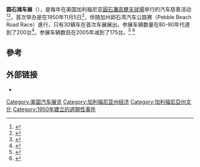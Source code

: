 '''圆石滩车展'''（{{lang-en|Pebble Beach Concours d'Elegance}}），是每年在美国加利福尼亚[[圓石灘高爾夫球場|圓石灘高爾夫球場]]举行的汽车慈善活动<ref>{{cite web|url=http://query.nytimes.com/gst/fullpage.html?res=9E0CE1DF1E30F936A15751C0A9669C8B63&scp=5&sq=Amelia%20Island%20Concours%20d%E2%80%99%C3%89l%C3%A9gance&st=cse |title=February 25, 2000- Collecting; It's The Stars' Cars That Steal the Scene by Keith Martin |publisher=New York Times |date=2000-02-25 |accessdate=2011-05-11}}</ref><ref>{{cite web |author=autos |url=http://autoshow.autos.msn.com/autoshow/PebbleBeach2008 |title=MSN Autos: Pebble Beach Concours d'Elegance 2008 |publisher=Autoshow.autos.msn.com |date= |accessdate=2011-05-11 |deadurl=yes |archiveurl=https://web.archive.org/web/20110714123525/http://autoshow.autos.msn.com/autoshow/PebbleBeach2008 |archivedate=2011-07-14 }}</ref>，首次举办是在1950年11月5日<ref>{{cite web |url=http://classiccars.about.com/b/2008/07/10/pebble-beach-concours-delegance-2008.htm |title=About=Classic Cars: July 10, 2008-Pebble Beach Concours d'Elegance 2008 by Tony and Michele Hamer |publisher=Classiccars.about.com |date= |accessdate=2011-05-11 |deadurl=yes |archiveurl=https://web.archive.org/web/20110707074841/http://classiccars.about.com/b/2008/07/10/pebble-beach-concours-delegance-2008.htm |archivedate=2011-07-07 }}</ref>，伴随加州卵石湾汽车公路赛（Pebble Beach Road Race）進行，只有30辆车在首次车展展出。参展车辆数量在80-90年代達到了200台<ref name=preservation>{{cite web | url = http://www.pebblebeachconcours.net/pages/3872/Preservation_Treasures,_Including_First_Production_Porsche,_to_Appear_at_Aug._17_Pebble_Beach_Concours_dElegance%C2%AE_.htm | date = 31 July 2008 | title = Preservation Treasures, Including First Production Porsche, to Appear at Aug. 17 Pebble Beach Concours d'Elegance | publisher = Pebble Beach Company | deadurl = yes | archiveurl = https://web.archive.org/web/20131103234126/http://www.pebblebeachconcours.net/pages/3872/Preservation_Treasures%2C_Including_First_Production_Porsche%2C_to_Appear_at_Aug._17_Pebble_Beach_Concours_dElegance%C2%AE_.htm | archivedate = 2013年11月3日 | accessdate = 2013年11月3日 }}</ref>。参展车辆数目在2005年减到了175台。<ref name=wsj>{{cite news|last=Littlejohn|first=David|title=Where Luxury Vehicles Are Par for the Course|newspaper=[[The_Wall_Street_Journal|The Wall Street Journal]]|date=August 16, 2012|page=D5}}</ref> <ref>{{cite web|url=http://www.motorcycleclassics.com/touring/destination/motorcycles-at-the-pebble-beach-concours-d-elegance.aspx|title=Motorcycles at the Pebble Beach Concours d'Elegance!|publisher=Motorcycle Classics|accessdate=2009-11-11|date=November/December 2009|author=John Landstrom|archive-date=2011-09-20|archive-url=https://web.archive.org/web/20110920234112/http://www.motorcycleclassics.com/touring/destination/motorcycles-at-the-pebble-beach-concours-d-elegance.aspx|dead-url=no}}</ref>

==參考==
{{Reflist}}

== 外部链接 ==
{{commonscat}}
*{{official|https://pebblebeachconcours.net/}}

[[Category:美国汽车展览|Category:美国汽车展览]]
[[Category:加利福尼亚州经济|Category:加利福尼亚州经济]]
[[Category:加利福尼亞州文化|Category:加利福尼亞州文化]]
[[Category:1950年建立的週期性事件|Category:1950年建立的週期性事件]]